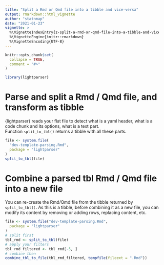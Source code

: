 ```yaml
---
title: "Split a Rmd or Qmd file into a tibble and vice-versa"
output: rmarkdown::html_vignette
author: "statnmap"
date: "2021-01-23"
vignette: >
  %\VignetteIndexEntry{z-split-a-rmd-or-qmd-file-into-a-tibble-and-vice-versa}
  %\VignetteEngine{knitr::rmarkdown}
  %\VignetteEncoding{UTF-8}
---
```


```r
knitr::opts_chunk$set(
  collapse = TRUE,
  comment = "#>"
)
```

```r
library(lightparser)
```

<!-- WARNING - This vignette is generated by {fusen} from dev/flat_split_combine.Rmd: do not edit by hand -->

# Parse and split a Rmd / Qmd file, and transform as tibble

{lightparser} reads your flat file to detect what is a yaml header, 
what is a code chunk and its options, what is a text part.  
Function `split_to_tbl()` returns a tibble with all these parts.


```r
file <- system.file(
  "dev-template-parsing.Rmd",
  package = "lightparser"
)
split_to_tbl(file)
```

<!-- 

# Test other formats

-->


# Combine a parsed tbl Rmd / Qmd file into a new file

You can re-create the Rmd/Qmd file from the tibble returned by `split_to_tbl()`.
As this is a tibble, before combining it as a new file, you can modify its content by removing or adding rows, replacing content, etc.
    

  

```r
file <- system.file("dev-template-parsing.Rmd",
  package = "lightparser"
)
# split first
tbl_rmd <- split_to_tbl(file)
# apply your filters
tbl_rmd_filtered <- tbl_rmd[-5, ]
# combine then
combine_tbl_to_file(tbl_rmd_filtered, tempfile(fileext = ".Rmd"))
```

  

  


